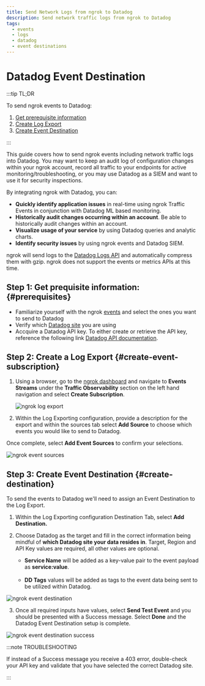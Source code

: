 ```yaml
---
title: Send Network Logs from ngrok to Datadog
description: Send network traffic logs from ngrok to Datadog
tags:
  - events
  - logs
  - datadog
  - event destinations
---
```


# Datadog Event Destination

:::tip TL;DR

To send ngrok events to Datadog:

1. [Get prerequisite information](#prerequisites)
1. [Create Log Export](#create-event-subscription)
1. [Create Event Destination](#create-destination)

:::

This guide covers how to send ngrok events including network traffic logs into Datadog.
You may want to keep an audit log of configuration changes within your ngrok
account, record all traffic to your endpoints for active monitoring/troubleshooting, or
you may use Datadog as a SIEM and want to use it for security inspections.

By integrating ngrok with Datadog, you can:

- **Quickly identify application issues** in real-time using ngrok Traffic Events in conjunction with Datadog ML based monitoring.
- **Historically audit changes occurring within an account**. Be able to historically audit changes within an account.
- **Visualize usage of your service** by using Datadog queries and analytic charts.
- **Identify security issues** by using ngrok events and Datadog SIEM.

ngrok will send logs to the [Datadog Logs
API](https://docs.datadoghq.com/api/latest/logs/#send-logs) and automatically compress
them with gzip. ngrok does not support the events or metrics APIs at this time.

## **Step 1**: Get prequisite information: {#prerequisites}

- Familiarize yourself with the ngrok [events](/obs/events/reference) and select the ones you want to send to Datadog
- Verify which [Datadog site](https://docs.datadoghq.com/getting_started/site/#access-the-datadog-site) you are using
- Accquire a Datadog API key. To either create or retrieve the API key, reference the following link [Datadog API documentation](https://docs.datadoghq.com/account_management/api-app-keys/#add-an-api-key-or-client-token).

## **Step 2**: Create a Log Export {#create-event-subscription}

1. Using a browser, go to the [ngrok dashboard](https://dashboard.ngrok.com) and navigate
   to **Events Streams** under the **Traffic Observability** section on the left hand navigation and select **Create Subscription**.

   ![ngrok log export](img/event_sub.png)

2. Within the Log Exporting configuration, provide a description for the export and within the sources tab select **Add Source** to choose which events you would like to send to Datadog.

Once complete, select **Add Event Sources** to confirm your selections.

![ngrok event sources](img/event_sources.png)

## **Step 3**: Create Event Destination {#create-destination}

To send the events to Datadog we'll need to assign an Event Destination to the Log Export.

1. Within the Log Exporting configuration Destination Tab, select **Add Destination.**

1. Choose Datadog as the target and fill in the correct information being mindful of **which Datadog site your data resides in**. Target, Region and API Key values are required, all other values are optional.
   - **Service Name** will be added as a key-value pair to the event payload as **service:value**.<br></br>
   - **DD Tags** values will be added as tags to the event data being sent to be utilized within Datadog.

![ngrok event destination](img/event_destination.png)

3. Once all required inputs have values, select **Send Test Event** and you should be presented with a Success message. Select **Done** and the Datadog Event Destination setup is complete.

![ngrok event destination success](img/success.png)

:::note TROUBLESHOOTING

If instead of a Success message you receive a 403 error, double-check your API key and
validate that you have selected the correct Datadog site.

:::
